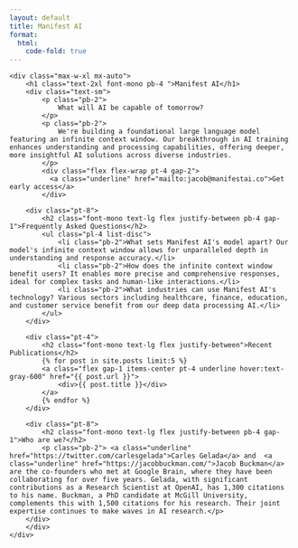 ```yaml
---
layout: default
title: Manifest AI
format:
  html:
    code-fold: true
---
```


<div class="py-8 px-4 sm:px-8 sm:pt-8 sm:pb-8">
    <div class="max-w-xl mx-auto">
        <h1 class="text-2xl font-mono pb-4 ">Manifest AI</h1>
        <div class="text-sm">
            <p class="pb-2">
                What will AI be capable of tomorrow?
            </p>
            <p class="pb-2">
                We're building a foundational large language model featuring an infinite context window. Our breakthrough in AI training enhances understanding and processing capabilities, offering deeper, more insightful AI solutions across diverse industries.
            </p>
            <div class="flex flex-wrap pt-4 gap-2">
              <a class="underline" href="mailto:jacob@manifestai.co">Get early access</a>
            </div>

        <div class="pt-8">
            <h2 class="font-mono text-lg flex justify-between pb-4 gap-1">Frequently Asked Questions</h2>
            <ul class="pl-4 list-disc">
                <li class="pb-2">What sets Manifest AI's model apart? Our model's infinite context window allows for unparalleled depth in understanding and response accuracy.</li>
                <li class="pb-2">How does the infinite context window benefit users? It enables more precise and comprehensive responses, ideal for complex tasks and human-like interactions.</li>
                <li class="pb-2">What industries can use Manifest AI's technology? Various sectors including healthcare, finance, education, and customer service benefit from our deep data processing AI.</li>
            </ul>
        </div>

        <div class="pt-4">
            <h2 class="font-mono text-lg flex justify-between">Recent Publications</h2>
            {% for post in site.posts limit:5 %}
            <a class="flex gap-1 items-center pt-4 underline hover:text-gray-600" href="{{ post.url }}">
                <div>{{ post.title }}</div>
            </a>
            {% endfor %}
        </div>

        <div class="pt-8">
            <h2 class="font-mono text-lg flex justify-between pb-4 gap-1">Who are we?</h2>
            <p class="pb-2"> <a class="underline" href="https://twitter.com/carlesgelada">Carles Gelada</a> and  <a class="underline" href="https://jacobbuckman.com/">Jacob Buckman</a> are the co-founders who met at Google Brain, where they have been collaborating for over five years. Gelada, with significant contributions as a Research Scientist at OpenAI, has 1,300 citations to his name. Buckman, a PhD candidate at McGill University, complements this with 1,500 citations for his research. Their joint expertise continues to make waves in AI research.</p>
        </div>
        </div>
    </div>

</div>
